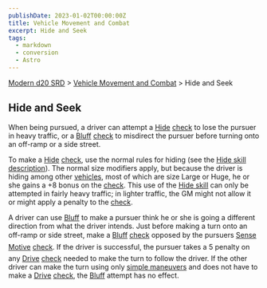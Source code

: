 ```yaml
---
publishDate: 2023-01-02T00:00:00Z
title: Vehicle Movement and Combat
excerpt: Hide and Seek
tags:
  - markdown
  - conversion
  - Astro
---
```


[Modern d20 SRD](/#modernD20) > [Vehicle Movement and Combat](modern-d20-srd-vehicle-movement-and-combat-index) > Hide and Seek

## Hide and Seek

When being pursued, a driver can attempt a [Hide](modern-d20-srd-skills-hide) [check](modern-d20-srd-skills-skill-basics) to lose the pursuer in heavy traffic, or a [Bluff](modern-d20-srd-skills-bluff) [check](modern-d20-srd-skills-skill-basics) to misdirect the pursuer before turning onto an off-ramp or a side street.

To make a [Hide](modern-d20-srd-skills-hide) [check](modern-d20-srd-skills-skill-basics), use the normal rules for hiding (see the [Hide skill description](modern-d20-srd-skills-hide)). The normal size modifiers apply, but because the driver is hiding among other [vehicles](modern-d20-srd-equipment-equipment-vehicles), most of which are size Large or Huge, he or she gains a +8 bonus on the [check](modern-d20-srd-skills-skill-basics). This use of the [Hide skill](modern-d20-srd-skills-hide) can only be attempted in fairly heavy traffic; in lighter traffic, the GM might not allow it or might apply a penalty to the [check](modern-d20-srd-skills-skill-basics).

A driver can use [Bluff](modern-d20-srd-skills-bluff) to make a pursuer think he or she is going a different direction from what the driver intends. Just before making a turn onto an off-ramp or side street, make a [Bluff](modern-d20-srd-skills-bluff) [check](modern-d20-srd-skills-skill-basics) opposed by the pursuers [Sense Motive](modern-d20-srd-skills-sense-motive) [check](modern-d20-srd-skills-skill-basics). If the driver is successful, the pursuer takes a 5 penalty on any [Drive](modern-d20-srd-skills-drive) [check](modern-d20-srd-skills-skill-basics) needed to make the turn to follow the driver. If the other driver can make the turn using only [simple maneuvers](modern-d20-srd-vehicle-movement-and-combat-simple-maneuvers) and does not have to make a [Drive](modern-d20-srd-skills-drive) [check](modern-d20-srd-skills-skill-basics), the [Bluff](modern-d20-srd-skills-bluff) attempt has no effect.
